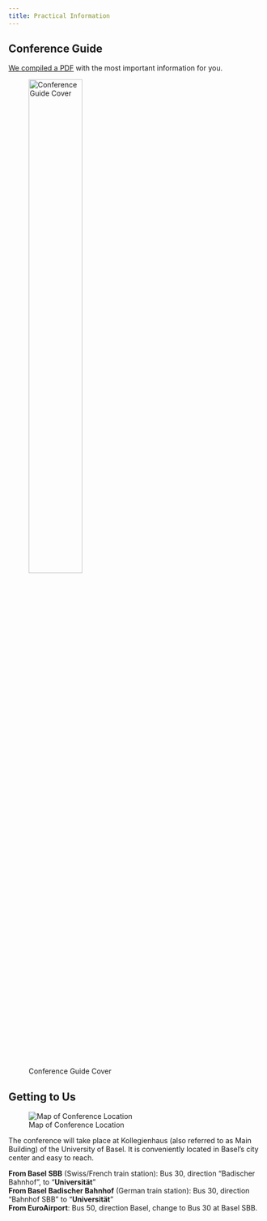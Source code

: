 ```yaml
---
title: Practical Information
---
```


## Conference Guide

[We compiled a PDF](/files/digihistch24_brochure.pdf) with the most important information for you.

![Conference Guide Cover](/images/brochure_cover.jpg){width=50% fig-align="left"}

## Getting to Us

![Map of Conference Location](../images/conference_location_map.png "Conference Location: Kollegienhaus, Petersplatz 1, 4051 Basel")

The conference will take place at Kollegienhaus (also referred to as Main Building) of the University of Basel. It is conveniently located in Basel's city center and easy to reach.

**From Basel SBB** (Swiss/French train station): Bus 30, direction "Badischer Bahnhof", to "**Universität**"  
**From Basel Badischer Bahnhof** (German train station): Bus 30, direction "Bahnhof SBB" to "**Universität**"  
**From EuroAirport**: Bus 50, direction Basel, change to Bus 30 at Basel SBB.

